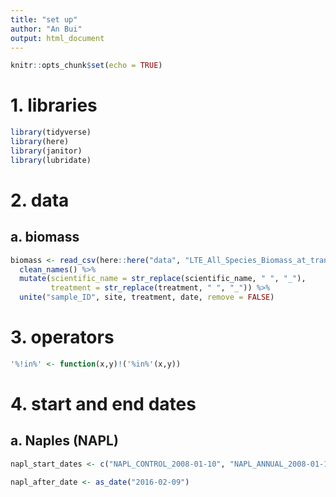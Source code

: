 ```yaml
---
title: "set up"
author: "An Bui"
output: html_document
---
```


```r
knitr::opts_chunk$set(echo = TRUE)
```

# 1. libraries
```r
library(tidyverse)
library(here)
library(janitor)
library(lubridate)
```

# 2. data
## a. biomass
```r
biomass <- read_csv(here::here("data", "LTE_All_Species_Biomass_at_transect_20200605.csv")) %>% 
  clean_names() %>% 
  mutate(scientific_name = str_replace(scientific_name, " ", "_"), 
         treatment = str_replace(treatment, " ", "_")) %>% 
  unite("sample_ID", site, treatment, date, remove = FALSE) 
```

# 3. operators
```r
'%!in%' <- function(x,y)!('%in%'(x,y))
```

# 4. start and end dates
## a. Naples (NAPL)
```r
napl_start_dates <- c("NAPL_CONTROL_2008-01-10", "NAPL_ANNUAL_2008-01-10", "NAPL_CONTINUAL_2010-04-27")

napl_after_date <- as_date("2016-02-09")
```


